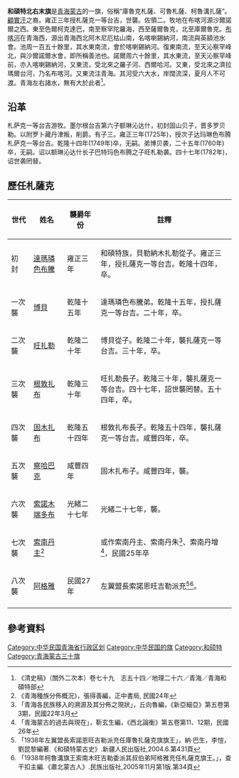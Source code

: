 '''和碩特北右末旗'''是[[青海蒙古|青海蒙古]]的一旗，俗稱“庫魯克札薩、可魯札薩、柯魯溝扎薩”。[[顧實汗|顧實汗]]之裔。雍正三年授札薩克一等台吉，世襲。佐領二。牧地在布喀河源沙爾諾爾之西。東至色爾柯克達巴，南至察罕陀羅海，西至薩爾魯克，北至庫爾魯克。[[布喀河|布喀河]]在青海西，源出青海西北阿木尼厄枯山南，名喀喇錫納河，南流與英額池水會。池周一百五十餘里，其水東南流，會於喀喇錫納河。復東南流，至天沁察罕峰北，與沙爾諾爾水會，即所稱善池也。諾爾周六十餘里，其水東流，至天沁察罕峰前，亦入喀喇錫納河，又東流，受北來之羅子河、西爾哈河。又東，受北來之濟拉瑪爾台河，乃名布喀河。又東流注青海。其河受六大水，岸闊流深，夏月人不可渡。青海左右諸水，無有大於此者<ref>《清史稿》（關外二次本）卷七十九　志五十四／地理二十六／青海／青海和碩特部</ref>。

== 沿革 ==
札萨克一等台吉游牧。墨尔根台吉第六子额琳沁达什，初封固山贝子，晋多罗贝勒。以附罗卜藏丹津叛，削爵。有子三。雍正三年(1725年)，授次子达玛琳色布腾札萨克一等台吉。乾隆十四年(1749年)卒，无嗣。弟博贝袭，二十五年(1760年)卒，无嗣。诏以额琳沁达什长子巴特玛色布腾之子旺札勒袭。四十七年(1782年)，诏世袭罔替。

== 歷任札薩克 ==
{| class="wikitable"
|-
!width=10%| 世代
!width=15%| 姓名
!width=15%| 襲爵年份
!width=60%| 註釋
|-
| 初　封 || [[達瑪璘色布騰|達瑪璘色布騰]]||雍正三年||和碩特族，貝勒納木扎勒從子。雍正三年，授扎薩克一等台吉。乾隆十四年，卒。
|-
| 一次襲 || [[博貝|博貝]]||乾隆十五年||達瑪璘色布騰弟。乾隆十五年，授扎薩克一等台吉。二十年，卒。
|-
| 二次襲 || [[旺扎勒|旺扎勒]]||乾隆二十年||博貝從子。乾隆二十年，襲扎薩克一等台吉。三十年，卒。
|-
| 三次襲 || [[根敦扎布|根敦扎布]]||乾隆三十年||旺扎勒長子。乾隆三十年，襲扎薩克一等台吉。四十七年，詔世襲罔替。五十四年，卒。
|-
| 四次襲 || [[固木扎布|固木扎布]]||乾隆五十四年||根敦扎布長子。乾隆五十四年，襲扎薩克一等台吉。咸豐四年，卒。
|-
| 五次襲 || [[察哈巴克|察哈巴克]]||咸豐四年||固木扎布子。咸豐四年，襲。
|-
| 六次襲 || [[索諾木端多布|索諾木端多布]]||光緒二十七年||光緒二十七年，襲。
|-
| 七次襲 ||[[索南丹主|索南丹主]]<ref>《青海種族分佈概況》，張得善編，正中書局, 民國24年</ref>||||或作索南丹主、索南丹朱<ref>「青海各民族移入的溯源及其分佈之現狀」，丘向魯編，《新亞細亞》第五卷第3期，民國22年3月</ref>、索南丹增<ref>「青海蒙古的過去與現在」，靳玄生編，《西北論衡》第五卷第11、12期，民國26年</ref>，民國25年卒||
|-
| 八次襲 ||[[阿格雅|阿格雅]]||民國27年||左翼盟長索諾恩旺吉勒派充<ref>「1938年左翼盟長索諾恩旺吉勒派充任庫魯扎薩克旗旗王」，納·巴生，李愷，劉昆黎編著.《和碩特蒙古史》.新疆人民出版社,2004.6.第431頁</ref><ref>「1938年柯魯溝旗王索南木旺吉勒委派其叔伯弟阿格雅充任札薩克旗王。」，查干扣主編.《肅北蒙古人》.民族出版社,2005年11月第1版.第34頁</ref>。
|-
|}

== 參考資料 ==
{{Reflist|25em}}

{{青海蒙古}}
{{中華民國青海省行政區劃}}
[[Category:中华民国青海省行政区划|Category:中华民国青海省行政区划]]
[[Category:中华民国的旗|Category:中华民国的旗]]
[[Category:和硕特|Category:和硕特]]
[[Category:青海蒙古三十旗|Category:青海蒙古三十旗]]
